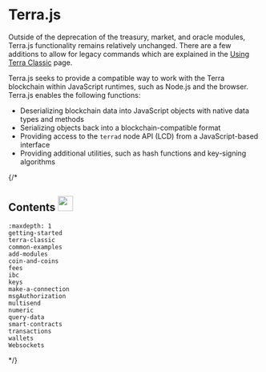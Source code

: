 
# Terra.js

<Admonition type="tip" title="Using Terra.js on the new Terra chain">

Outside of the deprecation of the treasury, market, and oracle modules, Terra.js functionality remains relatively unchanged. There are a few additions to allow for legacy commands which are explained in the [Using Terra Classic](./terra-classic.md) page. 

</Admonition>

Terra.js seeks to provide a compatible way to work with the Terra blockchain within JavaScript runtimes, such as Node.js and the browser. Terra.js enables the following functions:

- Deserializing blockchain data into JavaScript objects with native data types and methods
- Serializing objects back into a blockchain-compatible format
- Providing access to the `terrad` node API (LCD) from a JavaScript-based interface
- Providing additional utilities, such as hash functions and key-signing algorithms


{/*
## Contents <img src="/img/Glossary.svg" height="30px">

```{toctree}
:maxdepth: 1
getting-started
terra-classic
common-examples
add-modules
coin-and-coins
fees
ibc
keys
make-a-connection
msgAuthorization
multisend
numeric
query-data
smart-contracts
transactions
wallets
Websockets
```
*/}